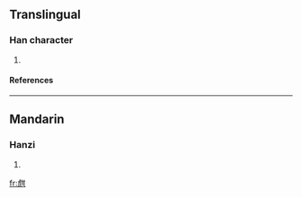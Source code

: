 ==Translingual==
===Han character===
{{Han char|rn=99|rad=甘|as=08|sn=13|four=2421<sub>7</sub>|canj=卜山廿一 (YUTM)}}
# {{defn|Han|sort=甘08}}
====References====
{{Han ref|kx=0754.150|dkj=21658|dj=1161.080|hdz=42823.030|uh=751D|ud=29981|bh=DEC3|bd=57027}}

----
==Mandarin==
===Hanzi===
{{cmn-hanzi|pin=[[hān]] (han1)|wg=han<sup>1</sup>}}
# {{defn|Mandarin}}

[[fr:甝]]